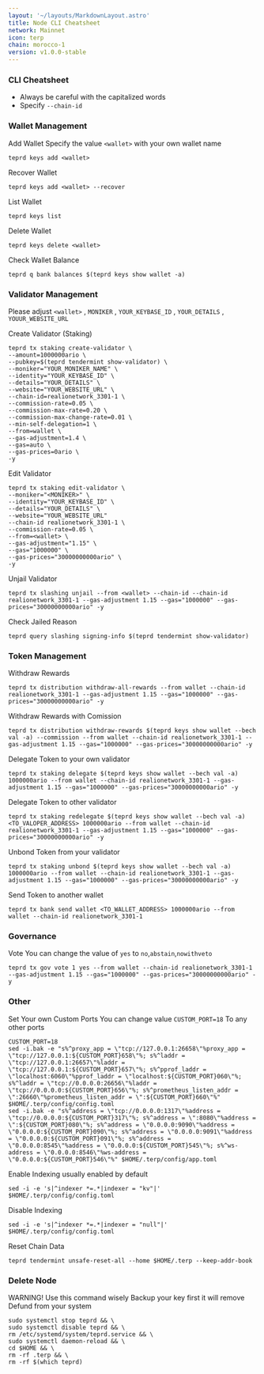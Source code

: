 ```yaml
---
layout: '~/layouts/MarkdownLayout.astro'
title: Node CLI Cheatsheet
network: Mainnet
icon: terp
chain: morocco-1
version: v1.0.0-stable
---
```


### CLI Cheatsheet

- Always be careful with the capitalized words
- Specify `--chain-id`

### Wallet Management

Add Wallet
Specify the value `<wallet>` with your own wallet name

```
teprd keys add <wallet>
```

Recover Wallet
```
teprd keys add <wallet> --recover
```

List Wallet
```
teprd keys list
```

Delete Wallet
```
teprd keys delete <wallet>
```

Check Wallet Balance
```
teprd q bank balances $(teprd keys show wallet -a)
```

### Validator Management

Please adjust `<wallet>` , `MONIKER` , `YOUR_KEYBASE_ID` , `YOUR_DETAILS` , `YOUUR_WEBSITE_URL`

Create Validator (Staking)
```
teprd tx staking create-validator \
--amount=1000000ario \
--pubkey=$(teprd tendermint show-validator) \
--moniker="YOUR_MONIKER_NAME" \
--identity="YOUR_KEYBASE_ID" \
--details="YOUR_DETAILS" \
--website="YOUR_WEBSITE_URL" \
--chain-id=realionetwork_3301-1 \
--commission-rate=0.05 \
--commission-max-rate=0.20 \
--commission-max-change-rate=0.01 \
--min-self-delegation=1 \
--from=wallet \
--gas-adjustment=1.4 \
--gas=auto \
--gas-prices=0ario \
-y
```

Edit Validator
```
teprd tx staking edit-validator \
--moniker="<MONIKER>" \
--identity="YOUR_KEYBASE_ID" \
--details="YOUR_DETAILS" \
--website="YOUR_WEBSITE_URL"
--chain-id realionetwork_3301-1 \
--commission-rate=0.05 \
--from=<wallet> \
--gas-adjustment="1.15" \
--gas="1000000" \
--gas-prices="30000000000ario" \
-y
```


Unjail Validator
```
teprd tx slashing unjail --from <wallet> --chain-id --chain-id realionetwork_3301-1 --gas-adjustment 1.15 --gas="1000000" --gas-prices="30000000000ario" -y
```

Check Jailed Reason
```
teprd query slashing signing-info $(teprd tendermint show-validator)
```

### Token Management

Withdraw Rewards
```
teprd tx distribution withdraw-all-rewards --from wallet --chain-id realionetwork_3301-1 --gas-adjustment 1.15 --gas="1000000" --gas-prices="30000000000ario" -y
```

Withdraw Rewards with Comission
```
teprd tx distribution withdraw-rewards $(teprd keys show wallet --bech val -a) --commission --from wallet --chain-id realionetwork_3301-1 --gas-adjustment 1.15 --gas="1000000" --gas-prices="30000000000ario" -y
```

Delegate Token to your own validator
```
teprd tx staking delegate $(teprd keys show wallet --bech val -a) 1000000ario --from wallet --chain-id realionetwork_3301-1 --gas-adjustment 1.15 --gas="1000000" --gas-prices="30000000000ario" -y
```

Delegate Token to other validator
```
teprd tx staking redelegate $(teprd keys show wallet --bech val -a) <TO_VALOPER_ADDRESS> 1000000ario --from wallet --chain-id realionetwork_3301-1 --gas-adjustment 1.15 --gas="1000000" --gas-prices="30000000000ario" -y
```

Unbond Token from your validator
```
teprd tx staking unbond $(teprd keys show wallet --bech val -a) 1000000ario --from wallet --chain-id realionetwork_3301-1 --gas-adjustment 1.15 --gas="1000000" --gas-prices="30000000000ario" -y
```

Send Token to another wallet
```
teprd tx bank send wallet <TO_WALLET_ADDRESS> 1000000ario --from wallet --chain-id realionetwork_3301-1
```

### Governance 

Vote
You can change the value of `yes` to `no`,`abstain`,`nowithveto`

```
teprd tx gov vote 1 yes --from wallet --chain-id realionetwork_3301-1 --gas-adjustment 1.15 --gas="1000000" --gas-prices="30000000000ario" -y
```

### Other

Set Your own Custom Ports
You can change value `CUSTOM_PORT=18` To any other ports
```
CUSTOM_PORT=18
sed -i.bak -e "s%^proxy_app = \"tcp://127.0.0.1:26658\"%proxy_app = \"tcp://127.0.0.1:${CUSTOM_PORT}658\"%; s%^laddr = \"tcp://127.0.0.1:26657\"%laddr = \"tcp://127.0.0.1:${CUSTOM_PORT}657\"%; s%^pprof_laddr = \"localhost:6060\"%pprof_laddr = \"localhost:${CUSTOM_PORT}060\"%; s%^laddr = \"tcp://0.0.0.0:26656\"%laddr = \"tcp://0.0.0.0:${CUSTOM_PORT}656\"%; s%^prometheus_listen_addr = \":26660\"%prometheus_listen_addr = \":${CUSTOM_PORT}660\"%" $HOME/.terp/config/config.toml
sed -i.bak -e "s%^address = \"tcp://0.0.0.0:1317\"%address = \"tcp://0.0.0.0:${CUSTOM_PORT}317\"%; s%^address = \":8080\"%address = \":${CUSTOM_PORT}080\"%; s%^address = \"0.0.0.0:9090\"%address = \"0.0.0.0:${CUSTOM_PORT}090\"%; s%^address = \"0.0.0.0:9091\"%address = \"0.0.0.0:${CUSTOM_PORT}091\"%; s%^address = \"0.0.0.0:8545\"%address = \"0.0.0.0:${CUSTOM_PORT}545\"%; s%^ws-address = \"0.0.0.0:8546\"%ws-address = \"0.0.0.0:${CUSTOM_PORT}546\"%" $HOME/.terp/config/app.toml
```

Enable Indexing usually enabled by default
```
sed -i -e 's|^indexer *=.*|indexer = "kv"|' $HOME/.terp/config/config.toml
```

Disable Indexing
```
sed -i -e 's|^indexer *=.*|indexer = "null"|' $HOME/.terp/config/config.toml
```

Reset Chain Data
```
teprd tendermint unsafe-reset-all --home $HOME/.terp --keep-addr-book
```

### Delete Node

WARNING! Use this command wisely 
Backup your key first it will remove Defund from your system

```
sudo systemctl stop teprd && \
sudo systemctl disable teprd && \
rm /etc/systemd/system/teprd.service && \
sudo systemctl daemon-reload && \
cd $HOME && \
rm -rf .terp && \
rm -rf $(which teprd)
```
